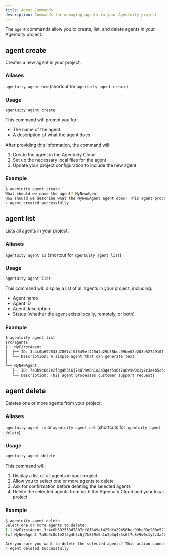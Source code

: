 ```yaml
---
title: Agent Commands
description: Commands for managing agents in your Agentuity project
---
```


The `agent` commands allow you to create, list, and delete agents in your Agentuity project.

## agent create

Creates a new agent in your project.

### Aliases

`agentuity agent new` (shortcut for `agentuity agent create`)

### Usage

```bash
agentuity agent create
```

This command will prompt you for:
- The name of the agent
- A description of what the agent does

After providing this information, the command will:
1. Create the agent in the Agentuity Cloud
2. Set up the necessary local files for the agent
3. Update your project configuration to include the new agent

### Example

```bash
$ agentuity agent create
What should we name the agent? MyNewAgent
How should we describe what the MyNewAgent agent does? This agent processes customer support requests
✓ Agent created successfully
```

## agent list

Lists all agents in your project.

### Aliases

`agentuity agent ls` (shortcut for `agentuity agent list`)

### Usage

```bash
agentuity agent list
```

This command will display a list of all agents in your project, including:
- Agent name
- Agent ID
- Agent description
- Status (whether the agent exists locally, remotely, or both)

### Example

```bash
$ agentuity agent list
src/agents
├── MyFirstAgent
│  ├── ID: 3c4c0b692533d7807cf0f649ef425dfa29b58bcc99be03e208e52749107fca2e
│  └── Description: A simple agent that can generate text
│
└── MyNewAgent
   ├── ID: 7a8b9c0d1e2f3g4h5i6j7k8l9m0n1o2p3q4r5s6t7u8v9w0x1y2z3a4b5c6d7e8f
   └── Description: This agent processes customer support requests
```

## agent delete

Deletes one or more agents from your project.

### Aliases

`agentuity agent rm` or `agentuity agent del` (shortcuts for `agentuity agent delete`)

### Usage

```bash
agentuity agent delete
```

This command will:
1. Display a list of all agents in your project
2. Allow you to select one or more agents to delete
3. Ask for confirmation before deleting the selected agents
4. Delete the selected agents from both the Agentuity Cloud and your local project

### Example

```bash
$ agentuity agent delete
Select one or more agents to delete:
[ ] MyFirstAgent 3c4c0b692533d7807cf0f649ef425dfa29b58bcc99be03e208e52749107fca2e
[x] MyNewAgent 7a8b9c0d1e2f3g4h5i6j7k8l9m0n1o2p3q4r5s6t7u8v9w0x1y2z3a4b5c6d7e8f

Are you sure you want to delete the selected agents? This action cannot be undone. [y/N] y
✓ Agent deleted successfully
```

